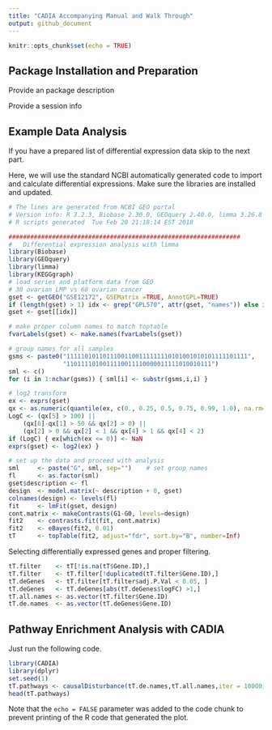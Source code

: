 ```yaml
---
title: "CADIA Accompanying Manual and Walk Through"
output: github_document
---
```


```r
knitr::opts_chunk$set(echo = TRUE)
```

## Package Installation and Preparation

Provide an package description

Provide a session info


## Example Data Analysis

If you have a prepared list of differential expression data skip to the next part. 

Here, we will use the standard NCBI automatically generated code to import and calculate differential expressions. Make sure the libraries are installed and updated.

```r

# The lines are generated from NCBI GEO portal
# Version info: R 3.2.3, Biobase 2.30.0, GEOquery 2.40.0, limma 3.26.8
# R scripts generated  Tue Feb 20 21:18:14 EST 2018

################################################################
#   Differential expression analysis with limma
library(Biobase)
library(GEOquery)
library(limma)
library(KEGGgraph)
# load series and platform data from GEO
# 30 ovarian LMP vs 60 ovarian cancer
gset <- getGEO("GSE12172", GSEMatrix =TRUE, AnnotGPL=TRUE)
if (length(gset) > 1) idx <- grep("GPL570", attr(gset, "names")) else idx <- 1
gset <- gset[[idx]]

# make proper column names to match toptable
fvarLabels(gset) <- make.names(fvarLabels(gset))

# group names for all samples
gsms <- paste0("11111010110111001100111111110101001010101111101111",
               "1101111010011110011110000011111010010111")
sml <- c()
for (i in 1:nchar(gsms)) { sml[i] <- substr(gsms,i,i) }

# log2 transform
ex <- exprs(gset)
qx <- as.numeric(quantile(ex, c(0., 0.25, 0.5, 0.75, 0.99, 1.0), na.rm=T))
LogC <- (qx[5] > 100) ||
    (qx[6]-qx[1] > 50 && qx[2] > 0) ||
    (qx[2] > 0 && qx[2] < 1 && qx[4] > 1 && qx[4] < 2)
if (LogC) { ex[which(ex <= 0)] <- NaN
exprs(gset) <- log2(ex) }

# set up the data and proceed with analysis
sml     <- paste("G", sml, sep="")    # set group names
fl      <- as.factor(sml)
gset$description <- fl
design  <- model.matrix(~ description + 0, gset)
colnames(design) <- levels(fl)
fit     <- lmFit(gset, design)
cont.matrix <- makeContrasts(G1-G0, levels=design)
fit2    <- contrasts.fit(fit, cont.matrix)
fit2    <- eBayes(fit2, 0.01)
tT      <- topTable(fit2, adjust="fdr", sort.by="B", number=Inf)

```



Selecting differentially expressed genes and proper filtering.

```r
tT.filter    <- tT[!is.na(tT$Gene.ID),]
tT.filter    <- tT.filter[!duplicated(tT.filter$Gene.ID),]
tT.deGenes   <- tT.filter[tT.filter$adj.P.Val < 0.05, ]
tT.deGenes   <- tT.deGenes[abs(tT.deGenes$logFC) >1,]
tT.all.names <- as.vector(tT.filter$Gene.ID)
tT.de.names  <- as.vector(tT.deGenes$Gene.ID)
```




## Pathway Enrichment Analysis with CADIA

Just run the following code.

```r
library(CADIA)
library(dplyr)
set.seed(1)
tT.pathways <- causalDisturbance(tT.de.names,tT.all.names,iter = 10000)
head(tT.pathways)
```

Note that the `echo = FALSE` parameter was added to the code chunk to prevent printing of the R code that generated the plot.

